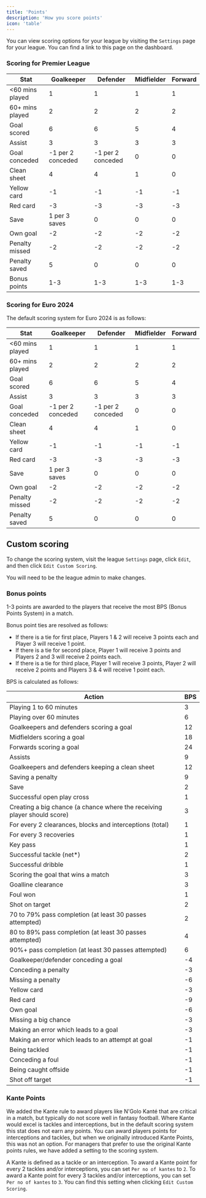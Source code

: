 ```yaml
---
title: 'Points'
description: 'How you score points'
icon: 'table'
---
```


You can view scoring options for your league by visiting the `Settings` page for your league. You can find a link to this page on the dashboard.

### Scoring for Premier League

| Stat             | Goalkeeper     | Defender       | Midfielder | Forward|
|------------------|----------------|----------------|----------|----------|
| \<60 mins played | 1              | 1              | 1        | 1        |
| 60+ mins played  | 2              | 2              | 2        | 2        |
| Goal scored      | 6              | 6              | 5        | 4        |
| Assist           | 3              | 3              | 3        | 3        |
| Goal conceded    | -1 per 2 conceded | -1 per 2 conceded | 0  | 0        |
| Clean sheet      | 4              | 4              | 1        | 0        |
| Yellow card      | -1             | -1             | -1       | -1       |
| Red card         | -3             | -3             | -3       | -3       |
| Save             | 1 per 3 saves  | 0              | 0        | 0        |
| Own goal         | -2             | -2             | -2       | -2       |
| Penalty missed   | -2             | -2             | -2       | -2       |
| Penalty saved    | 5              | 0              | 0        | 0        |
| Bonus points     | 1-3            | 1-3            | 1-3      | 1-3      |

### Scoring for Euro 2024

The default scoring system for Euro 2024 is as follows:

| Stat             | Goalkeeper     | Defender       | Midfielder | Forward|
|------------------|----------------|----------------|----------|----------|
| \<60 mins played  | 1             | 1              | 1        | 1        |
| 60+ mins played  | 2              | 2              | 2        | 2        |
| Goal scored      | 6              | 6              | 5        | 4        |
| Assist           | 3              | 3              | 3        | 3        |
| Goal conceded    | -1 per 2 conceded | -1 per 2 conceded | 0  | 0        |
| Clean sheet      | 4              | 4              | 1        | 0        |
| Yellow card      | -1             | -1             | -1       | -1       |
| Red card         | -3             | -3             | -3       | -3       |
| Save             | 1 per 3 saves  | 0              | 0        | 0        |
| Own goal         | -2             | -2             | -2       | -2       |
| Penalty missed   | -2             | -2             | -2       | -2       |
| Penalty saved    | 5              | 0              | 0        | 0        |

## Custom scoring

To change the scoring system, visit the league `Settings` page, click `Edit`, and then click `Edit Custom Scoring`.

You will need to be the league admin to make changes.

### Bonus points

1-3 points are awarded to the players that receive the most BPS (Bonus Points System) in a match.

Bonus point ties are resolved as follows:

- If there is a tie for first place, Players 1 & 2 will receive 3 points each and Player 3 will receive 1 point.
- If there is a tie for second place, Player 1 will receive 3 points and Players 2 and 3 will receive 2 points each.
- If there is a tie for third place, Player 1 will receive 3 points, Player 2 will receive 2 points and Players 3 & 4 will receive 1 point each.

BPS is calculated as follows:

| Action | BPS |
|--------|-----|
| Playing 1 to 60 minutes | 3 |
| Playing over 60 minutes | 6 |
| Goalkeepers and defenders scoring a goal | 12 |
| Midfielders scoring a goal | 18 |
| Forwards scoring a goal | 24 |
| Assists | 9 |
| Goalkeepers and defenders keeping a clean sheet | 12 |
| Saving a penalty | 9 |
| Save | 2 |
| Successful open play cross | 1 |
| Creating a big chance (a chance where the receiving player should score) | 3 |
| For every 2 clearances, blocks and interceptions (total) | 1 |
| For every 3 recoveries | 1 |
| Key pass | 1 |
| Successful tackle (net*) | 2 |
| Successful dribble | 1 |
| Scoring the goal that wins a match | 3 |
| Goalline clearance | 3 |
| Foul won | 1 |
| Shot on target | 2 |
| 70 to 79% pass completion (at least 30 passes attempted) | 2 |
| 80 to 89% pass completion (at least 30 passes attempted) | 4 |
| 90%+ pass completion (at least 30 passes attempted) | 6 |
| Goalkeeper/defender conceding a goal | -4 |
| Conceding a penalty | -3 |
| Missing a penalty | -6 |
| Yellow card | -3 |
| Red card | -9 |
| Own goal | -6 |
| Missing a big chance | -3 |
| Making an error which leads to a goal | -3 |
| Making an error which leads to an attempt at goal | -1 |
| Being tackled | -1 |
| Conceding a foul | -1 |
| Being caught offside | -1 |
| Shot off target | -1 |

### Kante Points

We added the Kante rule to award players like N'Golo Kanté that are critical in a match, but typically do not score well in fantasy football.
Where Kante would excel is tackles and interceptions, but in the default scoring system this stat does not earn any points.
You can award players points for interceptions and tackles, but when we originally introduced Kante Points, this was not an option.
For managers that prefer to use the original Kante points rules, we have added a setting to the scoring system.

A Kante is defined as a tackle or an interception.
To award a Kante point for every 2 tackles and/or interceptions, you can set `Per no of kantes` to `2`.
To award a Kante point for every 3 tackles and/or interceptions, you can set `Per no of kantes` to `3`.
You can find this setting when clicking `Edit Custom Scoring`.
